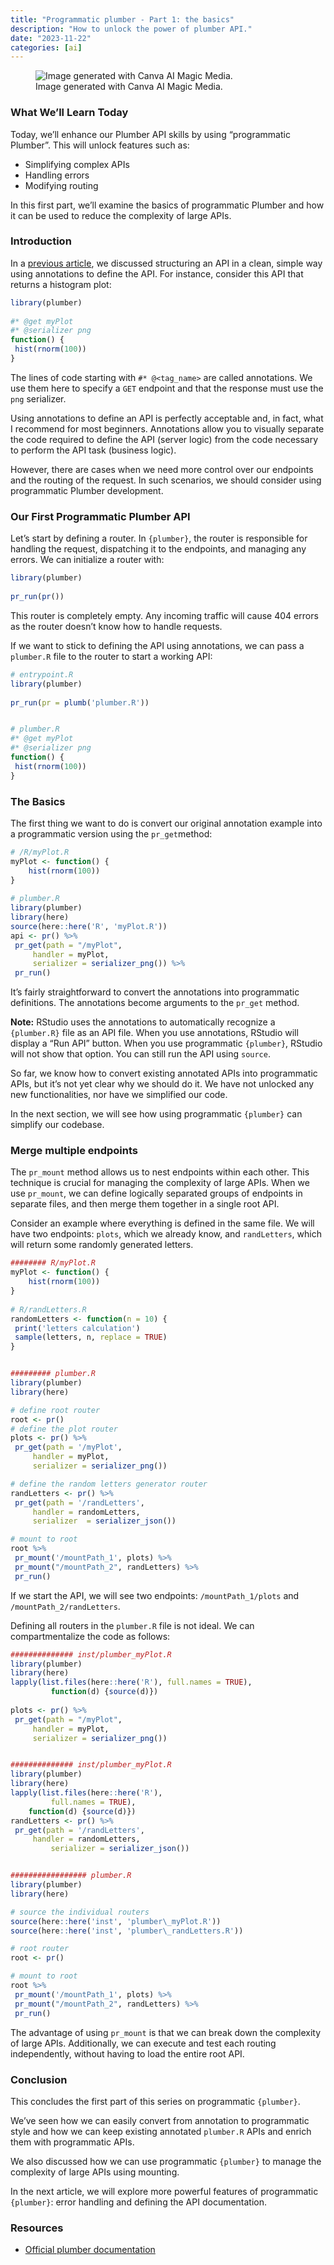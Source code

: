 ```yaml
---
title: "Programmatic plumber - Part 1: the basics"
description: "How to unlock the power of plumber API."
date: "2023-11-22"
categories: [ai]
---
```

![Image generated with Canva AI Magic Media.](img/cover.png)

### What We'll Learn Today

Today, we'll enhance our Plumber API skills by using “programmatic Plumber”. This will unlock features such as:

* Simplifying complex APIs
* Handling errors
* Modifying routing

In this first part, we'll examine the basics of programmatic Plumber and how it can be used to reduce the complexity of large APIs.

### Introduction

In a [previous article](../2023-08-01_intro_plumber/index.qmd), we discussed structuring an API in a clean, simple way using annotations to define the API. For instance, consider this API that returns a histogram plot:

```r
library(plumber)  
  
#* @get myPlot  
#* @serializer png  
function() {  
 hist(rnorm(100))  
}
```

The lines of code starting with `#* @<tag_name>` are called annotations. We use them here to specify a `GET` endpoint and that the response must use the `png` serializer.

Using annotations to define an API is perfectly acceptable and, in fact, what I recommend for most beginners. Annotations allow you to visually separate the code required to define the API (server logic) from the code necessary to perform the API task (business logic).

However, there are cases when we need more control over our endpoints and the routing of the request. In such scenarios, we should consider using programmatic Plumber development.

### Our First Programmatic Plumber API

Let's start by defining a router. In `{plumber}`, the router is responsible for handling the request, dispatching it to the endpoints, and managing any errors. We can initialize a router with:

```r
library(plumber)  
  
pr_run(pr())
```

This router is completely empty. Any incoming traffic will cause 404 errors as the router doesn't know how to handle requests.

If we want to stick to defining the API using annotations, we can pass a `plumber.R` file to the router to start a working API:

```r
# entrypoint.R  
library(plumber)  
  
pr_run(pr = plumb('plumber.R'))  


# plumber.R  
#* @get myPlot  
#* @serializer png  
function() {  
 hist(rnorm(100))  
}
```
### The Basics

The first thing we want to do is convert our original annotation example into a programmatic version using the `pr_get`method:

```r
# /R/myPlot.R  
myPlot <- function() {  
	hist(rnorm(100))  
}  
  
# plumber.R  
library(plumber)  
library(here)  
source(here::here('R', 'myPlot.R'))  
api <- pr() %>%  
 pr_get(path = "/myPlot",  
     handler = myPlot,  
     serializer = serializer_png()) %>%  
 pr_run()
```

It's fairly straightforward to convert the annotations into programmatic definitions. The annotations become arguments to the `pr_get` method.

**Note:** RStudio uses the annotations to automatically recognize a `{plumber.R}` file as an API file. When you use annotations, RStudio will display a “Run API” button. When you use programmatic `{plumber}`, RStudio will not show that option. You can still run the API using `source`.

So far, we know how to convert existing annotated APIs into programmatic APIs, but it's not yet clear why we should do it. We have not unlocked any new functionalities, nor have we simplified our code.

In the next section, we will see how using programmatic `{plumber}` can simplify our codebase.

### Merge multiple endpoints

The `pr_mount` method allows us to nest endpoints within each other. This technique is crucial for managing the complexity of large APIs. When we use `pr_mount`, we can define logically separated groups of endpoints in separate files, and then merge them together in a single root API.

Consider an example where everything is defined in the same file. We will have two endpoints: `plots`, which we already know, and `randLetters`, which will return some randomly generated letters.

```r
######## R/myPlot.R  
myPlot <- function() {  
	hist(rnorm(100))  
}  
  
# R/randLetters.R  
randomLetters <- function(n = 10) {  
 print('letters calculation')  
 sample(letters, n, replace = TRUE)  
}  


######### plumber.R  
library(plumber)  
library(here)  

# define root router  
root <- pr()  
# define the plot router  
plots <- pr() %>%  
 pr_get(path = '/myPlot',  
     handler = myPlot,  
     serializer = serializer_png())  

# define the random letters generator router  
randLetters <- pr() %>%  
 pr_get(path = '/randLetters',  
     handler = randomLetters,  
     serializer  = serializer_json())  

# mount to root  
root %>%  
 pr_mount('/mountPath_1', plots) %>%  
 pr_mount("/mountPath_2", randLetters) %>%  
 pr_run()
```

If we start the API, we will see two endpoints: `/mountPath_1/plots` and `/mountPath_2/randLetters`.

Defining all routers in the `plumber.R` file is not ideal. We can compartmentalize the code as follows:

```r
############## inst/plumber_myPlot.R  
library(plumber)  
library(here)  
lapply(list.files(here::here('R'), full.names = TRUE),  
         function(d) {source(d)})  
  
plots <- pr() %>%  
 pr_get(path = "/myPlot",  
     handler = myPlot,  
     serializer = serializer_png())  


############## inst/plumber_myPlot.R  
library(plumber)  
library(here)  
lapply(list.files(here::here('R'),  
         full.names = TRUE),  
    function(d) {source(d)})  
randLetters <- pr() %>%  
 pr_get(path = '/randLetters',  
     handler = randomLetters,  
         serializer = serializer_json())  


################# plumber.R  
library(plumber)  
library(here)  

# source the individual routers  
source(here::here('inst', 'plumber\_myPlot.R'))  
source(here::here('inst', 'plumber\_randLetters.R'))  

# root router  
root <- pr()  

# mount to root  
root %>%  
 pr_mount('/mountPath_1', plots) %>%  
 pr_mount("/mountPath_2", randLetters) %>%  
 pr_run()
```

The advantage of using `pr_mount` is that we can break down the complexity of large APIs. Additionally, we can execute and test each routing independently, without having to load the entire root API.

### Conclusion

This concludes the first part of this series on programmatic `{plumber}`.

We've seen how we can easily convert from annotation to programmatic style and how we can keep existing annotated `plumber.R` APIs and enrich them with programmatic APIs.

We also discussed how we can use programmatic `{plumber}` to manage the complexity of large APIs using mounting.

In the next article, we will explore more powerful features of programmatic `{plumber}`: error handling and defining the API documentation.

### Resources

* [Official plumber documentation](https://www.rplumber.io/articles/programmatic-usage.html)